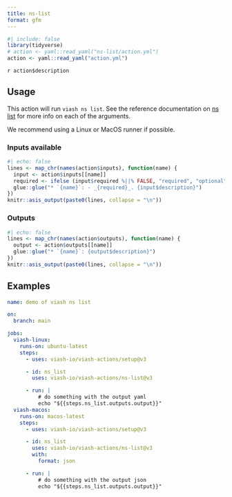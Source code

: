 ```yaml
---
title: ns-list
format: gfm
---
```


```r
#| include: false
library(tidyverse)
# action <- yaml::read_yaml("ns-list/action.yml")
action <- yaml::read_yaml("action.yml")
```

`r action$description`

## Usage

This action will run `viash ns list`. See the reference documentation on [ns list](https://viash.io/reference/viash/ns.html) for more info on each of the arguments.

We recommend using a Linux or MacOS runner if possible.

### Inputs available

```r
#| echo: false
lines <- map_chr(names(action$inputs), function(name) {
  input <- action$inputs[[name]]
  required <- ifelse (input$required %||% FALSE, "required", "optional")
  glue::glue("* `{name}`: - _{required}_. {input$description}")
})
knitr::asis_output(paste0(lines, collapse = "\n"))
```

### Outputs

```r
#| echo: false
lines <- map_chr(names(action$outputs), function(name) {
  output <- action$outputs[[name]]
  glue::glue("* `{name}`: {output$description}")
})
knitr::asis_output(paste0(lines, collapse = "\n"))
```

## Examples

```yaml
name: demo of viash ns list

on: 
  branch: main

jobs:
  viash-linux:
    runs-on: ubuntu-latest
    steps:
      - uses: viash-io/viash-actions/setup@v3

      - id: ns_list
        uses: viash-io/viash-actions/ns-list@v3

      - run: |
          # do something with the output yaml
          echo "${{steps.ns_list.outputs.output}}"
  viash-macos:
    runs-on: macos-latest
    steps:
      - uses: viash-io/viash-actions/setup@v3

      - id: ns_list
        uses: viash-io/viash-actions/ns-list@v3
        with:
          format: json

      - run: |
          # do something with the output json
          echo "${{steps.ns_list.outputs.output}}"
```

